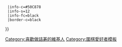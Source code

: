 {{Userbox
  |id=[[File:Tsumego q1a.png|43px]]
  |id-c=darkseagreen
  |info=這個用戶喜歡'''[[詰碁]]'''。{{#if:{{{1|}}}|{{{1}}}}}
  |info-c=#50C878
  |info-s=12
  |info-fc=black
  |border-c=black
}}<includeonly>[[Category:喜歡做詰碁的維基人]]</includeonly><noinclude>
[[Category:圍棋愛好者模板]]
</noinclude>